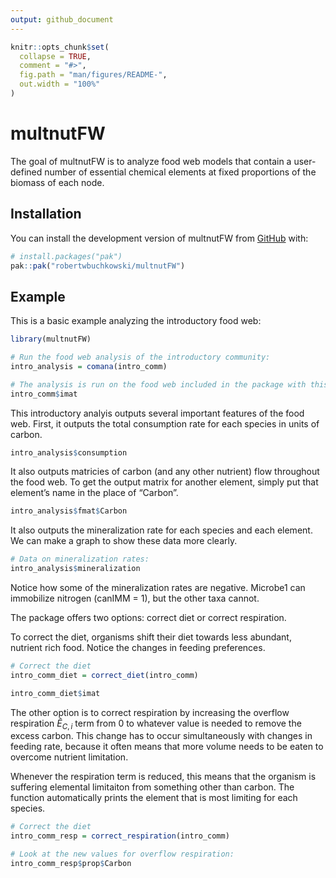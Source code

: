 ```yaml
---
output: github_document
---
```


<!-- README.md is generated from README.Rmd. Please edit that file -->

```r
knitr::opts_chunk$set(
  collapse = TRUE,
  comment = "#>",
  fig.path = "man/figures/README-",
  out.width = "100%"
)
```

# multnutFW

<!-- badges: start -->

<!-- badges: end -->

The goal of multnutFW is to analyze food web models that contain a user-defined number of essential chemical elements at fixed proportions of the biomass of each node.

## Installation

You can install the development version of multnutFW from [GitHub](https://github.com/) with:

``` r
# install.packages("pak")
pak::pak("robertwbuchkowski/multnutFW")
```

## Example

This is a basic example analyzing the introductory food web:

```r
library(multnutFW)

# Run the food web analysis of the introductory community:
intro_analysis = comana(intro_comm)

# The analysis is run on the food web included in the package with this feeding matrix:
intro_comm$imat

```

This introductory analyis outputs several important features of the food web. First, it outputs the total consumption rate for each species in units of carbon.

```r
intro_analysis$consumption
```

It also outputs matricies of carbon (and any other nutrient) flow throughout the food web. To get the output matrix for another element, simply put that element's name in the place of "Carbon".

```r
intro_analysis$fmat$Carbon
```

It also outputs the mineralization rate for each species and each element. We can make a graph to show these data more clearly.

```r
# Data on mineralization rates:
intro_analysis$mineralization
```
Notice how some of the mineralization rates are negative. Microbe1 can immobilize nitrogen (canIMM = 1), but the other taxa cannot. 

The package offers two options: correct diet or correct respiration.

To correct the diet, organisms shift their diet towards less abundant, nutrient rich food. Notice the changes in feeding preferences.

```r
# Correct the diet
intro_comm_diet = correct_diet(intro_comm)

intro_comm_diet$imat
```
The other option is to correct respiration by increasing the overflow respiration $\hat{E}_{C,i}$ term from 0 to whatever value is needed to remove the excess carbon. This change has to occur simultaneously with changes in feeding rate, because it often means that more volume needs to be eaten to overcome nutrient limitation.

Whenever the respiration term is reduced, this means that the organism is suffering elemental limitaiton from something other than carbon. The function automatically prints the element that is most limiting for each species.

```r
# Correct the diet
intro_comm_resp = correct_respiration(intro_comm)

# Look at the new values for overflow respiration:
intro_comm_resp$prop$Carbon
```
